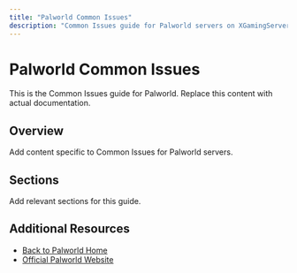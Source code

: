 ```yaml
---
title: "Palworld Common Issues"
description: "Common Issues guide for Palworld servers on XGamingServer"
---
```


# Palworld Common Issues

This is the Common Issues guide for Palworld. Replace this content with actual documentation.

## Overview

Add content specific to Common Issues for Palworld servers.

## Sections

Add relevant sections for this guide.

## Additional Resources

- [Back to Palworld Home](./index)
- [Official Palworld Website](https://example.com)
